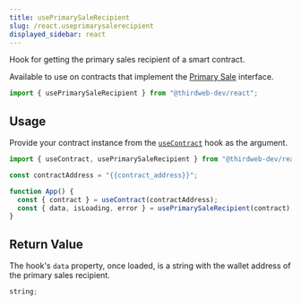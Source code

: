 ```yaml
---
title: usePrimarySaleRecipient
slug: /react.useprimarysalerecipient
displayed_sidebar: react
---
```


Hook for getting the primary sales recipient of a smart contract.

Available to use on contracts that implement the [Primary Sale](/contractkit/extension-contracts/primarysale) interface.

```jsx
import { usePrimarySaleRecipient } from "@thirdweb-dev/react";
```

## Usage

Provide your contract instance from the [`useContract`](react/hooks/usecontract) hook as the argument.

```jsx
import { useContract, usePrimarySaleRecipient } from "@thirdweb-dev/react";

const contractAddress = "{{contract_address}}";

function App() {
  const { contract } = useContract(contractAddress);
  const { data, isLoading, error } = usePrimarySaleRecipient(contract);
}
```

## Return Value

The hook's `data` property, once loaded, is a string with the wallet address of the primary sales recipient.

```ts
string;
```

